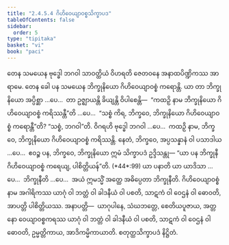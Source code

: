 ```yaml
---
title: "2.4.5.4 ဂိဟိဝေယျာဝစ္စသိက္ခာပဒ"
tableOfContents: false
sidebar:
  order: 5
type: "tipitaka"
basket: "vi"
book: "paci"
---
```



<DynamicBreadcrumb />

<Division number="990" book="paci">

<Paragraph number="3019" book="paci">
တေန သမယေန ဗုဒ္ဓေါ ဘဂဝါ သာဝတ္ထိယံ ဝိဟရတိ ဇေတဝနေ အနာထပိဏ္ဍိကဿ အာရာမေ. တေန ခေါ ပန သမယေန ဘိက္ခုနိယော ဂိဟိဝေယျာဝစ္စံ ကရောန္တိ. ယာ တာ ဘိက္ခုနိယော အပ္ပိစ္ဆာ …ပေ…  တာ ဥဇ္ဈာယန္တိ ခိယျန္တိ ဝိပါစေန္တိ—  “ကထဉှိ နာမ ဘိက္ခုနိယော ဂိဟိဝေယျာဝစ္စံ ကရိဿန္တီ”တိ …ပေ…  “သစ္စံ ကိရ, ဘိက္ခဝေ, ဘိက္ခုနိယော ဂိဟိဝေယျာဝစ္စံ ကရောန္တီ”တိ? “သစ္စံ, ဘဂဝါ”တိ. ဝိဂရဟိ ဗုဒ္ဓေါ ဘဂဝါ …ပေ…  ကထဉှိ နာမ, ဘိက္ခဝေ, ဘိက္ခုနိယော ဂိဟိဝေယျာဝစ္စံ ကရိဿန္တိ. နေတံ, ဘိက္ခဝေ, အပ္ပသန္နာနံ ဝါ ပသာဒါယ …ပေ…  ဧဝဉ္စ ပန, ဘိက္ခဝေ, ဘိက္ခုနိယော ဣမံ သိက္ခာပဒံ ဥဒ္ဒိသန္တု—
</Paragraph>

</Division>
<Division number="991" book="paci">

<Paragraph number="3020" book="paci">
<Emphasis>“ယာ ပန ဘိက္ခုနီ ဂိဟိဝေယျာဝစ္စံ ကရေယျ, ပါစိတ္တိယန်”</Emphasis>တိ. (*44*:<Emphasis>99</Emphasis>)
</Paragraph>

</Division>
<Division number="992" book="paci">

<Paragraph number="3021" book="paci">
<Emphasis>ယာ ပနာ</Emphasis>တိ ယာ ယာဒိသာ …ပေ…  <Emphasis>ဘိက္ခုနီ</Emphasis>တိ …ပေ…  အယံ ဣမသ္မိံ အတ္ထေ အဓိပ္ပေတာ ဘိက္ခုနီတိ.
</Paragraph>

<Paragraph number="3022" book="paci">
<Emphasis>ဂိဟိဝေယျာဝစ္စံ</Emphasis> နာမ အဂါရိကဿ ယာဂုံ ဝါ ဘတ္တံ ဝါ ခါဒနီယံ ဝါ ပစတိ, သာဋကံ ဝါ ဝေဌနံ ဝါ ဓောဝတိ, အာပတ္တိ ပါစိတ္တိယဿ.
</Paragraph>

</Division>
<Division number="993" book="paci">

<Paragraph number="3023" book="paci">
အနာပတ္တိ—  ယာဂုပါနေ, သံဃဘတ္တေ, စေတိယပူဇာယ, အတ္တနော ဝေယျာဝစ္စကရဿ ယာဂုံ ဝါ ဘတ္တံ ဝါ ခါဒနီယံ ဝါ ပစတိ, သာဋကံ ဝါ ဝေဌနံ ဝါ ဓောဝတိ, ဥမ္မတ္တိကာယ, အာဒိကမ္မိကာယာတိ.

</Paragraph>
</Division>

<Paragraph number="3024" type="center" book="paci">
စတုတ္ထသိက္ခာပဒံ နိဋ္ဌိတံ.
</Paragraph>